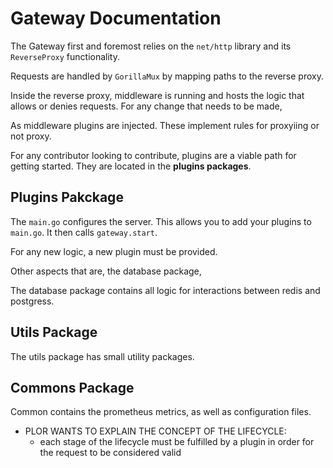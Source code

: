 # Gateway Documentation

The Gateway first and foremost relies on the `net/http` library and its `ReverseProxy` functionality.

Requests are handled by `GorillaMux` by mapping paths to the reverse proxy.

Inside the reverse proxy, middleware is running and hosts the logic that allows or denies requests. For any change that needs to be made, 

As middleware plugins are injected. These implement rules for proxyiing or not proxy. 

For any contributor looking to contribute, plugins are a viable path for getting started. They are located in the **plugins packages**.

## Plugins Pakckage

The `main.go` configures the server. This allows you to add your plugins to `main.go`. It then calls `gateway.start`.

For any new logic, a new plugin must be provided.

Other aspects that are, the database package,

The database package contains all logic for interactions between redis and postgress.

## Utils Package

The utils package has small utility packages.

## Commons Package

Common contains the prometheus metrics, as well as configuration files.

- PLOR WANTS TO EXPLAIN THE CONCEPT OF THE LIFECYCLE:   
    - each stage of the lifecycle must be fulfilled by a plugin in order for the request to be considered valid